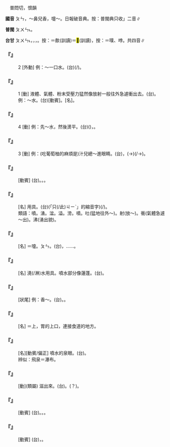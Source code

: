 
=={{ruby|噴|ㄆㄣ}}==

　普悶切，恨韻

'''國音''' <rt>ㄆㄣ</rt>{{ruby|。|ㄆㄣˋ}}，～鼻兒香{{ruby|。|ㄈㄣˋ}}{{ruby|→|ㄈㄣ}}{{ruby|→|ㄆㄣ}}，嚏～。日報破音典。按：普閩典只收{{ruby|「|ㄆㄣˋ}}{{ruby|、|ㄆㄣ}}」二音∥

'''普閩''' <rt>ㄆㄨㄣ˪</rt>。

'''台甘''' <rt>ㄆㄨㄣ˪</rt>，{{ruby|噴|ㄆㄨㄣ˪}}{{ruby|芳|ㄆㄤ}}，{{ruby|噴|ㄆㄨㄣ˪}}{{ruby|水|ㄗㄨㄧˋ}}{{ruby|。|ㄅㄨㄣˊ}}，{{ruby|噴|ㄅㄨㄣˊ}}{{ruby|鼓|ㄍㆦˋ}}{{ruby|吹|ㄘㄨㆤ/ㄘㆤ}}。按：＝歕{{ruby|。|ㆠㄨ˫}}(訓讀)＝<mark>&#xf91c7;</mark>{{ruby|。|ㄆㄨㆷ}}(訓讀)，按：＝噗、哱。共四音∥

    

==='''『{{ruby|噴|ㄆㄣ}}』'''===
:2  [外動] 例：～一口水。(台){{ruby|<mark>&#xf91c7;</mark>|ㆠㄨ˫}}(/{{ruby|<mark>&#xffac0;</mark>|ㄆㄨ˫}}){{ruby|一|ㄐㄧㆵ ͘}}{{ruby|嘴|ㄘㄨㄧ˪}}{{ruby|水|ㄗㄨㄧˋ}}。
    

==='''『{{ruby|噴|ㄆㄣ}}』'''===
:1  [動] 液體、氣體、粉末受壓力猛然像放射一般往外急遽衝出去。(台){{ruby|噴|ㄆㄨㄣ˪/ㆠㄨ˫/ㄆㄨ˫}}。 例：～水。(台){{ruby|<mark>&#xf91c7;</mark>|ㆠㄨ˫}}{{ruby|水|ㄗㄨㄧˋ}}[動賓]。{{ruby|噴|ㄆㄨㄣ˪}}{{ruby|水|ㄗㄨㄧˋ}}[名]。
    

==='''『{{ruby|噴|ㄆㄣ}}』'''===
:4  [動] 例：先～水，然後燙平。(台){{ruby|第|ㄉㄞ˫}}{{ruby|先|ㄒㄧㄥ}}({{ruby|用|ㄧㄥ˫/ㄧㆲ˫}}{{ruby|嘴|ㄘㄨㄧ˪}}){{ruby|<mark>&#xf91c7;</mark>|ㆠㄨ˫}}{{ruby|水|ㄗㄨㄧˋ}}{{ruby|或|ㄧㄚㆷ ͘}}{{ruby|是|ㄒㄧ˫}}{{ruby|用|ㄧㄥ˫/ㄧㆲ˫}}{{ruby|噴|ㄆㄨㄣ˪}}{{ruby|霧|ㆠㄨ˫}}{{ruby|器|ㄎㄧ˪}}{{ruby|噴|ㄆㄨㄣ˪}}{{ruby|水|ㄗㄨㄧˋ}}，{{ruby|抑|ㄧㄚㆷ}}{{ruby|即|ㄐㄧㄚㆷ}}{{ruby|熨|ㄨㆵ}}{{ruby|付|ㄏㆦ˫}}{{ruby|平|ㄅㆥˊ/ㄅㆪˊ}}。
    

==='''『{{ruby|噴|ㄆㄣ}}』'''===
:3  [動] 例：(吃葡萄柚的麻煩是)汁兒總～進眼睛。(台){{ruby|汁|ㄗㄚㆴ/ㄐㄧㄚㆴ}}{{ruby|不|ㄅㄨㆵ}}{{ruby|時|ㄒㄧˊ}}{{ruby|愛|ㄞ˪}}{{ruby|泏|ㄗㄨㆷ}}{{ruby|出|ㄘㄨㆵ}}{{ruby|來|·ㄌㄞˊ}}，{{ruby|噴|ㄆㄨㄣ˪}}{{ruby|著|ㄉㄧㄜㆷ ͘}}{{ruby|目|ㆠㄚㆶ ͘}}{{ruby|珠|ㄗㄨ}}(→{{ruby|睭|ㄐㄧㄨ}})(/{{ruby|濺|ㄗㄨㆩ˫}}{{ruby|入|ㄌㄧㆴ}}{{ruby|去|ㄎㄧ˪}}{{ruby|目|ㆠㄚㆶ ͘}}{{ruby|珠|ㄗㄨ}}→{{ruby|睭|ㄐㄧㄨ}}{{ruby|內|ㄌㄞ˫}})。
    

==='''『{{ruby|噴|ㄆㄣ}}{{ruby|水|ㄕㄨㄟˇ}}』'''===
: [動賓] (台){{ruby|濆|ㄆㄨㄣ˪}}{{ruby|水|ㄗㄨㄧˋ}}。{{ruby|<mark>&#xffac0;</mark>|ㄆㄨ˫}}{{ruby|水|ㄗㄨㄧˋ}}。{{ruby|濺|ㄗㄨㆩ˫}}{{ruby|水|ㄗㄨㄧˋ}}。
    

==='''『{{ruby|噴|ㄆㄣ}}{{ruby|霧|ㄨˋ}}{{ruby|器|ㄑㄧˋ}}』'''===
: [名] 用具。(台){{ruby|<mark>&#xffa49;</mark>|ㆠㆤㆷ/ㆠㄨㆤㆷ}}{{ruby|熨|ㄨㆵ}}{{ruby|衫|ㄙㆩ}}{{ruby|先|ㄒㄧㄥ}}{{ruby|用|ㄧㆲ˫}}{{ruby|<mark>&#xffacb;</mark>|ㄗㆤ}}(「只(/此)<rt>ㄐㄧˋ</rt>{{ruby|個|ㆤˊ}}」的縮音字){{ruby|<mark>&#xf91c7;</mark>|ㆠㄨ˫}}(/{{ruby|<mark>&#xffac0;</mark>|ㄆㄨ˫}}){{ruby|水|ㄗㄨㄧˋ}}{{ruby|付|ㄏㆦ˫}}{{ruby|衫|ㄙㆩ}}{{ruby|稍|ㄒㄧㄜ}}{{ruby|可|ㄎㄨㄚˋ}}{{ruby|濕|ㄒㄧㆴ}}{{ruby|濕|ㄒㄧㆴ}}。
:類語：噴。湧。湓。溢。滂。噴。吐(猛地往外～)。射(放～)。衝(氣體急遽～出)。沸(湧出貌)。
:
    

==='''『{{ruby|噴|ㄆㄣ}}{{ruby|嚏|ㄊㄧˋ}}』'''===
: [名] ＝嚏{{ruby|噴|ㄈㄣ}}。{{ruby|→|ㄊㄧˋ}}<rt>ㄆㄣ</rt>。(台){{ruby|拍|ㄆㄚㆷ}}{{ruby|咳|ㄍㄚ˫}}{{ruby|啾|ㄑㄧㄨ˪}}，{{ruby|打|ㄆㄚㆷ}}{{ruby|欱|ㄏㄚ}}{{ruby|→|ㄏㄚㆵ}}{{ruby|嚏|ㄊㄧ˪/ㄉㄧ˪}}……。
    

==='''『{{ruby|噴|ㄆㄣ}}{{ruby|壺|ㄏㄨˊ}}』'''===
: [名] 澆(/淋)水用具。噴水部分像蓮蓬。(台){{ruby|花|ㄏㄨㆤ}}{{ruby|噴|ㄆㄨㄣ˪}}。
    

==='''『{{ruby|噴|ㄆㄣ}}{{ruby|噴|ㄆㄣ}}』'''===
: [狀尾] 例：香～。(台){{ruby|芳|ㄆㄤ}}{{ruby|噴|ㄆㄨㄣ˪}}{{ruby|噴|ㄆㄨㄣ˪}}。{{ruby|芳|ㄆㄤ}}{{ruby|貢|ㄍㆲ˪}}{{ruby|貢|ㄍㆲ˪}}。
    

==='''『{{ruby|噴|ㄆㄣ}}{{ruby|門|ㄇㄣˊ}}』'''===
: [名] ＝上{{ruby|脘|ㄍㄨㄢˇ}}，胃的上口，連接食道的地方。
    

==='''『{{ruby|噴|ㄆㄣ}}{{ruby|泉|ㄑㄩㄢˊ}}』'''===
: [名][動賓/偏正] 噴水的泉眼。(台){{ruby|會|ㄨㆤ˫/ㆤ˫}}{{ruby|<mark>&#xffac0;</mark>|ㄆㄨ˫}}{{ruby|水|ㄗㄨㄧˋ}}{{ruby|丌|ㆤ}}{{ruby|水|ㄗㄨㄧˋ}}{{ruby|泉|ㄗㄨㆩˊ}}。
:辨似：飛泉＝瀑布。
:
    

==='''『{{ruby|噴|ㄆㄣ}}{{ruby|射|ㄕㄜˋ}}』'''===
: [動](類屬) 滋出來。(台){{ruby|噴|ㄆㄨㄣ˪}}{{ruby|射|ㄒㄧㄚ˫}}。{{ruby|滋|ㄗㄨ}}{{ruby|→|ㄗㄨㆷ}}{{ruby|出|ㄘㄨㆵ}}{{ruby|來|·ㄌㄞˊ}}(？)。
    

==='''『{{ruby|噴|ㄆㄣ}}{{ruby|火|ㄏㄨㄛˇ}}』'''===
: [動賓] (台){{ruby|<mark>&#xf91c7;</mark>|ㆠㄨ˫}}{{ruby|火|ㄏㄨㆤˋ/ㄏㆤˋ}}。{{ruby|<mark>&#xf91c7;</mark>|ㆠㄨ˫}}{{ruby|火|ㄏㄨㆤˋ/ㄏㆤˋ/ㄏㄜˋ}}{{ruby|子|ㄐㄧˋ}}。{{ruby|吐|ㄊㆦ˪}}{{ruby|火|ㄏㄨㆤˋ/ㄏㆤˋ/ㄏㄜˋ}}。
    

==='''『{{ruby|噴|ㄆㄣ}}{{ruby|氣|ㄑㄧˋ}}』'''===
: [動賓] (台){{ruby|<mark>&#xf91c7;</mark>|ㆠㄨ˫}}{{ruby|出|ㄘㄨㆵ}}{{ruby|氣|ㄎㄧ˪}}{{ruby|來|ㄌㄞˊ}}，{{ruby|<mark>&#xffac0;</mark>|ㄆㄨ˫}}{{ruby|氣|ㄎㄧ˪}}{{ruby|出|ㄘㄨㆵ}}{{ruby|來|·ㄌㄞˊ}}。
    
